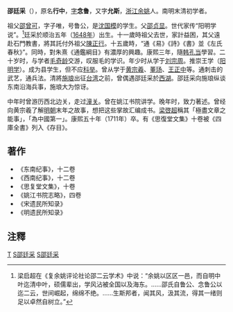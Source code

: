 '''邵廷采'''（{{bd|1648年||1711年||catIdx=J}}），原名'''行中'''，[[表字|字]]'''念鲁'''，又字'''允斯'''，[[浙江|浙江]][[余姚|余姚]]人。南明末清初学者。

祖父[[邵曾可|邵曾可]]，字子唯，号鲁公，是[[沈国模|沈国模]]的学生。父[[邵贞显|邵贞显]]。世代家传“阳明学说”。<ref>梁启超在《复余姚评论社论邵二云学术》中说：“余姚以区区一邑，而自明中叶迄清中叶，硕儒辈出，学风沾被全国以及海东。……邵氏自鲁公、念鲁公以迄二云，世间崛起，绵绵不绝。……生斯邦者，闻其风，汲其流，得其一绪则足以卓然自树立。”</ref>廷采於顺治五年（[[1648年|1648年]]）出生。十一歲時祖父去世，家計益困，其父遠赴石門教書，將其託付外祖父[[陳正行|陳正行]]。十五歲時，“通《易》《詩》《書》並《左氏春秋》”。同時，對朱熹《通鑑綱目》有濃厚的興趣。康熙三年，隨[[韩孔当|韩孔当]]學習。二十岁时，与学者[[毛奇龄|毛奇龄]]交游，叹服毛的学识。年少时从学于[[刘宗周|刘宗周]]。推崇王学（[[阳明学|阳明学]]）。成为县学生，但不应[[科举|科举]]。曾从学于[[黄宗羲|黄宗羲]]、[[董玚|董玚]]、[[王正中|王正中]]等。通刺击的武艺，通兵法。清將[[施琅|施琅]]出征[[台湾|台湾]]之前，曾偶遇邵廷采於[[西湖|西湖]]。邵廷采向施琅纵谈东南沿海兵事，施琅大为惊讶。

中年时曾游历西北边关，走过[[潼关|潼关]]。曾在姚江书院讲学。晚年时，致力著述。曾经向黄宗羲了解[[明朝|明朝]]末年之故事，想把这些掌故汇编成书。[[梁啓超|梁啓超]]稱其「極盡文章之能事」，「為中國第一」。康熙五十年（1711年）卒。有《思復堂文集》十卷被《四庫全書》列入《存目》。

==著作==
*《东南纪事》，十二卷
*《西南纪事》，十二卷
*《思复堂文集》，十卷
*《姚江书院志略》，四卷
*《宋遗民所知录》
*《明遗民所知录》

==注釋==
{{reflist}}

[[Category:余姚邵氏|T]]
[[Category:清朝作家|S邵廷采]]
[[Category:余姚人|S邵廷采]]